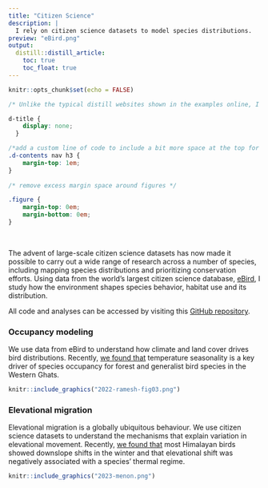 ```yaml
---
title: "Citizen Science"
description: |   
  I rely on citizen science datasets to model species distributions.    
preview: "eBird.png"
output:
  distill::distill_article:
    toc: true
    toc_float: true
---
```

```r
knitr::opts_chunk$set(echo = FALSE)
```

```css
/* Unlike the typical distill websites shown in the examples online, I did not want a title YAML/text in the beginning and the first thing I wanted was an image. So this function below, borrowed from a google search, gets rid of the requirement of a title & uses css to do the same. You can delete this code chunk if you want to include a title in your website */

d-title {
    display: none;
  }

/*add a custom line of code to include a bit more space at the top for the table of contents*/
.d-contents nav h3 {
    margin-top: 1em;
}
  
/* remove excess margin space around figures */

.figure {
    margin-top: 0em;
    margin-bottom: 0em;
}
```
<p style="color: white">.  </p>  

The advent of large-scale citizen science datasets has now made it possible to carry out a wide range of research across a number of species, including mapping species distributions and prioritizing conservation efforts. Using data from the world's largest citizen science database, [eBird](https://ebird.org/home), I study how the environment shapes species behavior, habitat use and its distribution.  

All code and analyses can be accessed by visiting this [GitHub repository](https://github.com/vjjan91).    

### Occupancy modeling  

We use data from eBird to understand how climate and land cover drives bird distributions. Recently, [we found that](https://nsojournals.onlinelibrary.wiley.com/doi/full/10.1111/ecog.06075) temperature seasonality is a key driver of species occupancy for forest and generalist bird species in the Western Ghats.  

```r

knitr::include_graphics("2022-ramesh-fig03.png")
```

### Elevational migration

Elevational migration is a globally ubiquitous behaviour. We use citizen science datasets to understand the mechanisms that explain variation in elevational movement. Recently, [we found that](https://onlinelibrary.wiley.com/doi/full/10.1111/geb.13761) most Himalayan birds showed downslope shifts in the winter and that elevational shift was negatively associated with a species' thermal regime.   

```r

knitr::include_graphics("2023-menon.png")
```



